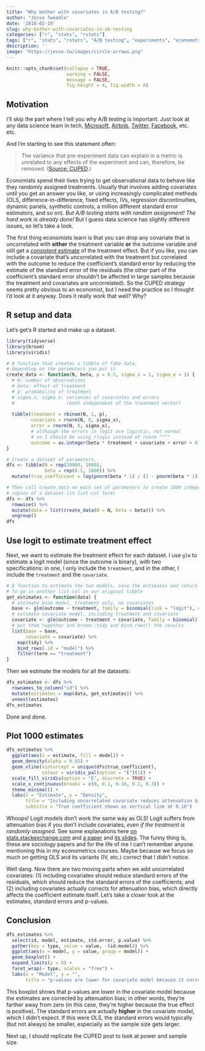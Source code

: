 ```yaml
---
title: "Why bother with covariates in A/B testing?"
author: "Jesse Tweedle"
date: '2018-02-19'
slug: why-bother-with-covariates-in-ab-testing
categories: ["r", "stats", "rstats"]
tags: ["r", "stats", "rstats", "A/B testing", "experiments", "econometrics", "CUPED"]
description: ''
image: "https://jesse.tw/images/circle-arrows.png"
---
```


```r
knitr::opts_chunk$set(collapse = TRUE, 
                      warning = FALSE, 
                      message = FALSE,
                      fig.height = 4, fig.width = 8)
```

## Motivation

I'll skip the part where I tell you why A/B testing is important. Just look at any data science team in tech, [Microsoft](https://hbr.org/2017/09/the-surprising-power-of-online-experiments), [Airbnb](https://medium.com/airbnb-engineering/experiments-at-airbnb-e2db3abf39e7), [Twitter](https://blog.twitter.com/engineering/en_us/a/2016/implications-of-use-of-multiple-controls-in-an-ab-test.html), [Facebook](https://www.facebook.com/notes/facebook-data-science/big-experiments-big-datas-friend-for-making-decisions/10152160441298859/), etc. etc.

And I'm starting to see this statement often: 

> The variance that pre-experiment data can explain in a metric is unrelated to any effects of the experiment and can, therefore, be removed. ([Source: CUPED](https://booking.ai/how-booking-com-increases-the-power-of-online-experiments-with-cuped-995d186fff1d).)

Economists spend their lives trying to get observational data to behave like they randomly assigned treatments. Usually that involves adding covariates until you get an answer you like, or using increasingly complicated methods (OLS, difference-in-difference, fixed effects, IVs, regression discontinuities, dynamic panels, synthetic controls, a million different standard error estimators, and so on). *But A/B testing starts with random assignment! The hard work is already done!* But I guess data science has slightly different issues, so let's take a look.

The first thing economists learn is that you can drop any covariate that is uncorrelated with **either** the treatment variable **or** the outcome variable and still get a [*consistent* estimate](https://en.wikipedia.org/wiki/Consistent_estimator) of the treatment effect. But if you like, you can include a covariate that's uncorrelated with the treatment but correlated with the outcome to reduce the coefficient's standard error by reducing the estimate of the standard error of the residuals (the other part of the coefficient's standard error shouldn't be affected in large samples because the treatment and covariates are uncorrelated). So the CUPED strategy seems pretty obvious to an economist, but I need the practice so I thought I'd look at it anyway. Does it really work that well? Why?


## R setup and data

Let's get's R started and make up a dataset.

``` r
library(tidyverse)
library(broom)
library(viridis)

# A function that creates a tibble of fake data, 
# depending on the parameters you put in
create_data <- function(N, beta, p = 0.5, sigma_x = 1, sigma_e = 1) {
  # N: number of observations
  # beta: effect of treatment
  # p: probability of treatment
  # sigma_x, sigma_e: variances of covariates and errors 
  #                   (both independent of the treatment vector)
    
  tibble(treatment = rbinom(N, 1, p),
         covariate = rnorm(N, 0, sigma_x),
         error = rnorm(N, 0, sigma_e),
         # although the errors in logit are logistic, not normal
         # so I should be using rlogis instead of rnorm ^^^^
         outcome = as.integer(beta * treatment + covariate + error > 0))
}

# Create a dataset of parameters,
dfs <- tibble(N = rep(10000, 1000), 
              beta = rep(0.1, 1000)) %>% 
  mutate(true_coefficient = log(pnorm(beta * 1) / (1 - pnorm(beta * 1)))) 

# Then call create_data on each set of parameters to create 1000 independent 
# copies of a dataset (in list-col form)
dfs <- dfs %>% 
  rowwise() %>% 
  mutate(data = list(create_data(N = N, beta = beta))) %>% 
  ungroup()
dfs
```

## Use logit to estimate treatment effect

Next, we want to estimate the treatment effect for each dataset. I use `glm` to estimate a logit model (since the outcome is binary), with two specifications: in one, I only include the `treatment`, and in the other, I include the `treatment` and the `covariate`.

``` r
# A function to estimate the two models, save the estimates and return them in a tibble
# to go in another list-col in our original tibble
get_estimates <- function(data) {
  # estimate base model, treatment only, no covariates
  base <- glm(outcome ~ treatment, family = binomial(link = "logit"), data = data)
  # estimate covariate model, including treatment and covariate
  covariate <- glm(outcome ~ treatment + covariate, family = binomial(link = "logit"), data = data)
  # put them together and broom::tidy and bind_rows() the results
  list(base = base, 
       covariate = covariate) %>% 
    map(tidy) %>% 
    bind_rows(.id = "model") %>%
    filter(term == "treatment")
}
```

Then we estimate the models for all the datasets:

``` r
dfs_estimates <- dfs %>% 
  rownames_to_column("id") %>% 
  mutate(estimates = map(data, get_estimates)) %>% 
  unnest(estimates)
dfs_estimates
```

Done and done. 

## Plot 1000 estimates 

``` r
dfs_estimates %>% 
  ggplot(aes(x = estimate, fill = model)) +
  geom_density(alpha = 0.65) + 
  geom_vline(xintercept = unique(dfs$true_coefficient), 
             colour = viridis_pal(option = "E")(1)) +
  scale_fill_viridis(option = "E", discrete = TRUE) +
  scale_x_continuous(breaks = c(0, 0.1, 0.16, 0.2, 0.3)) +
  theme_minimal() +
  labs(x = "Estimate", y = "Density", 
       title = "Including uncorrelated covariate reduces attenuation bias in logistic model",
       subtitle = "True coefficient shown as vertical line at 0.16") 
```

Whoops! Logit models don't work the same way as OLS! Logit suffers from attenuation bias if you don't include covariates, *even if the treatment is randomly assigned*. See some explanations here [on stats.stackexchange.com](https://stats.stackexchange.com/questions/113766/omitted-variable-bias-in-logistic-regression-vs-omitted-variable-bias-in-ordina) and [a paper](https://academic.oup.com/esr/article-abstract/26/1/67/540767?redirectedFrom=PDF) and [its slides](http://www.cannectin.ca/workfiles/Nov%2013.09-Slides.pdf). The funny thing is, these are sociology papers and for the life of me I can't remember anyone mentioning this in my econometrics courses. Maybe because we focus so much on getting OLS and its variants (IV, etc.) correct that I didn't notice.

Well dang. Now there are two moving parts when we add uncorrelated covariates: (1) including covariates should reduce standard errors of the residuals, which should reduce the standard errors of the coefficients; and (2) including covariates actually corrects for attenuation bias, which directly affects the coefficient estimate itself. Let's take a closer look at the estimates, standard errors and p-values.

## Conclusion

``` r
dfs_estimates %>%
  select(id, model, estimate, std.error, p.value) %>% 
  gather(key = type, value = value, -(id:model)) %>% 
  ggplot(aes(x = model, y = value, group = model)) + 
  geom_boxplot() +
  expand_limits(y = 0) + 
  facet_wrap(~ type, scales = "free") + 
  labs(x = "Model", y = "", 
       title = "p-values are lower for covariate model because it corrects for\nattenuation bias, not because covariates reduce standard errors.")
```

This boxplot shows that p-values are lower in the covariate model because the estimates are corrected by attenuation bias; in other words, they're farther away from zero (in this case, they're higher because the true effect is positive). The standard errors are actually **higher** in the covariate model, which I didn't expect. If this were OLS, the standard errors would typically (but not always) be smaller, especially as the sample size gets larger.

Next up, I should replicate the CUPED post to look at power and sample size.